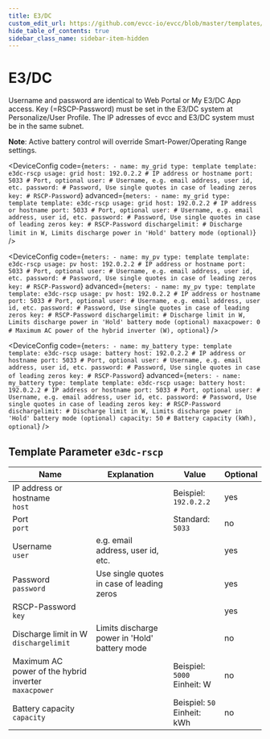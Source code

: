```yaml
---
title: E3/DC
custom_edit_url: https://github.com/evcc-io/evcc/blob/master/templates/definition/meter/e3dc-rscp.yaml
hide_table_of_contents: true
sidebar_class_name: sidebar-item-hidden
---
```



# E3/DC

<div className="device-detail-container">
  <div className="device-detail-content">
    <DeviceFeatures features="battery-control" />

Username and password are identical to Web Portal or My E3/DC App access. Key (=RSCP-Password) must be set in the E3/DC system at Personalize/User Profile. The IP adresses of evcc and E3/DC system must be in the same subnet.

**Note**: Active battery control will override Smart-Power/Operating Range settings.


<Tabs>
<TabItem value="grid" label="Grid" default>

<DeviceConfig code={`meters:
    - name: my_grid
      type: template
      template: e3dc-rscp
      usage: grid
      host: 192.0.2.2 # IP address or hostname
      port: 5033 # Port, optional
      user: # Username, e.g. email address, user id, etc.
      password: # Password, Use single quotes in case of leading zeros
      key: # RSCP-Password`} advanced={`meters:
    - name: my_grid
      type: template
      template: e3dc-rscp
      usage: grid
      host: 192.0.2.2 # IP address or hostname
      port: 5033 # Port, optional
      user: # Username, e.g. email address, user id, etc.
      password: # Password, Use single quotes in case of leading zeros
      key: # RSCP-Password
      dischargelimit: # Discharge limit in W, Limits discharge power in 'Hold' battery mode (optional)`} />

</TabItem>
<TabItem value="pv" label="PV">

<DeviceConfig code={`meters:
    - name: my_pv
      type: template
      template: e3dc-rscp
      usage: pv
      host: 192.0.2.2 # IP address or hostname
      port: 5033 # Port, optional
      user: # Username, e.g. email address, user id, etc.
      password: # Password, Use single quotes in case of leading zeros
      key: # RSCP-Password`} advanced={`meters:
    - name: my_pv
      type: template
      template: e3dc-rscp
      usage: pv
      host: 192.0.2.2 # IP address or hostname
      port: 5033 # Port, optional
      user: # Username, e.g. email address, user id, etc.
      password: # Password, Use single quotes in case of leading zeros
      key: # RSCP-Password
      dischargelimit: # Discharge limit in W, Limits discharge power in 'Hold' battery mode (optional)
      maxacpower: 0 # Maximum AC power of the hybrid inverter (W), optional`} />

</TabItem>
<TabItem value="battery" label="Battery">

<DeviceConfig code={`meters:
    - name: my_battery
      type: template
      template: e3dc-rscp
      usage: battery
      host: 192.0.2.2 # IP address or hostname
      port: 5033 # Port, optional
      user: # Username, e.g. email address, user id, etc.
      password: # Password, Use single quotes in case of leading zeros
      key: # RSCP-Password`} advanced={`meters:
    - name: my_battery
      type: template
      template: e3dc-rscp
      usage: battery
      host: 192.0.2.2 # IP address or hostname
      port: 5033 # Port, optional
      user: # Username, e.g. email address, user id, etc.
      password: # Password, Use single quotes in case of leading zeros
      key: # RSCP-Password
      dischargelimit: # Discharge limit in W, Limits discharge power in 'Hold' battery mode (optional)
      capacity: 50 # Battery capacity (kWh), optional`} />

</TabItem>
</Tabs>
  </div>
  <div className="device-detail-icon">
    <evcc-icon
      type="meter"
      name="e3-dc"
      size="400px"
      alt="E3/DC"
      className="device-detail-icon-img"
    ></evcc-icon>
  </div>
</div>

## Template Parameter `e3dc-rscp`

| Name | Explanation | Value | Optional |
|-----------|-------------|-------|----------|
| IP address or hostname<br/>`host` |  | Beispiel: `192.0.2.2` | yes |
| Port<br/>`port` |  | Standard: `5033` | no |
| Username<br/>`user` | e.g. email address, user id, etc. |  | yes |
| Password<br/>`password` | Use single quotes in case of leading zeros |  | yes |
| RSCP-Password<br/>`key` |  |  | yes |
| Discharge limit in W<br/>`dischargelimit` | Limits discharge power in 'Hold' battery mode |  | no |
| Maximum AC power of the hybrid inverter<br/>`maxacpower` |  | Beispiel: `5000`<br/>Einheit: W | no |
| Battery capacity<br/>`capacity` |  | Beispiel: `50`<br/>Einheit: kWh | no |


